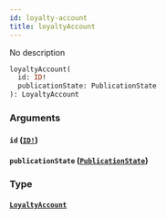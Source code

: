 ```yaml
---
id: loyalty-account
title: loyaltyAccount
---
```


No description

```graphql
loyaltyAccount(
  id: ID!
  publicationState: PublicationState
): LoyaltyAccount

```

### Arguments

#### `id` ([`ID!`](/v1/scalars/id))

#### `publicationState` ([`PublicationState`](/v1/enums/publication-state))

### Type

#### [`LoyaltyAccount`](/v1/objects/loyalty-account)
